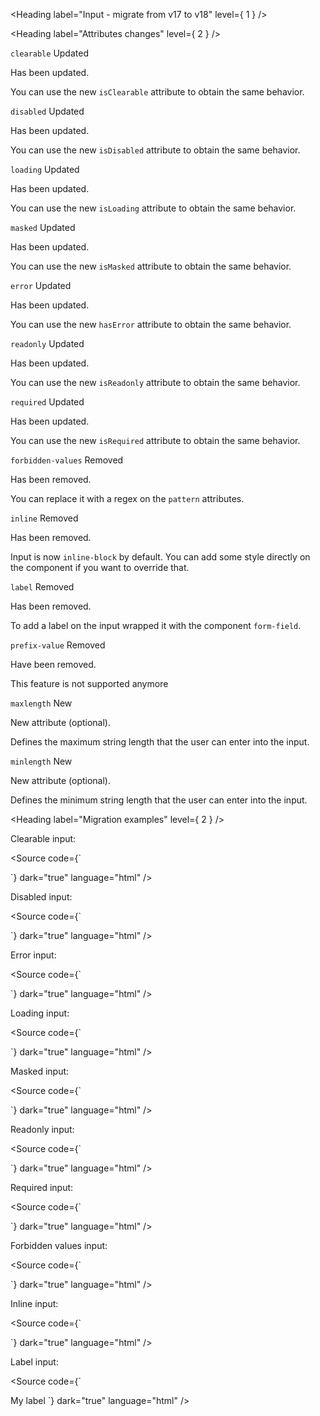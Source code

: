 
<Meta of={InputStories} name="Migration From 17.x" />

<Heading label="Input - migrate from v17 to v18" level={ 1 } />

<Heading label="Attributes changes" level={ 2 } />

`clearable` <OdsBadge color="information" size="sm">Updated</OdsBadge>

Has been updated.

You can use the new `isClearable` attribute to obtain the same behavior.

`disabled` <OdsBadge color="information" size="sm">Updated</OdsBadge>

Has been updated.

You can use the new `isDisabled` attribute to obtain the same behavior.

`loading` <OdsBadge color="information" size="sm">Updated</OdsBadge>

Has been updated.

You can use the new `isLoading` attribute to obtain the same behavior.

`masked` <OdsBadge color="information" size="sm">Updated</OdsBadge>

Has been updated.

You can use the new `isMasked` attribute to obtain the same behavior.

`error` <OdsBadge color="information" size="sm">Updated</OdsBadge>

Has been updated.

You can use the new `hasError` attribute to obtain the same behavior.

`readonly` <OdsBadge color="information" size="sm">Updated</OdsBadge>

Has been updated.

You can use the new `isReadonly` attribute to obtain the same behavior.

`required` <OdsBadge color="information" size="sm">Updated</OdsBadge>

Has been updated.

You can use the new `isRequired` attribute to obtain the same behavior.

`forbidden-values` <OdsBadge color="critical" size="sm">Removed</OdsBadge>

Has been removed.

You can replace it with a regex on the `pattern` attributes.

`inline` <OdsBadge color="critical" size="sm">Removed</OdsBadge>

Has been removed.

Input is now `inline-block` by default.
You can add some style directly on the component if you want to override that.

`label` <OdsBadge color="critical" size="sm">Removed</OdsBadge>

Has been removed.

To add a label on the input wrapped it with the component `form-field`.

`prefix-value` <OdsBadge color="critical" size="sm">Removed</OdsBadge>

Have been removed.

This feature is not supported anymore

`maxlength` <OdsBadge color="success" size="sm">New</OdsBadge>

New attribute (optional).

Defines the maximum string length that the user can enter into the input.

`minlength` <OdsBadge color="success" size="sm">New</OdsBadge>

New attribute (optional).

Defines the minimum string length that the user can enter into the input.

<Heading label="Migration examples" level={ 2 } />

Clearable input:

<Source code={`
<osds-input clearable>
</osds-input>

<!-- is now -->

<ods-input is-clearable>
</ods-input>
`}
        dark="true"
        language="html" />

Disabled input:

<Source code={`
<osds-input disabled>
</osds-input>

<!-- is now -->

<ods-input is-disabled>
</ods-input>
`}
        dark="true"
        language="html" />

Error input:

<Source code={`
<osds-input error>
</osds-input>

<!-- is now -->

<ods-input has-error>
</ods-input>
`}
        dark="true"
        language="html" />

Loading input:

<Source code={`
<osds-input loading>
</osds-input>

<!-- is now -->

<ods-input is-loading>
</ods-input>
`}
        dark="true"
        language="html" />

Masked input:

<Source code={`
<osds-input masked>
</osds-input>

<!-- is now -->

<ods-input is-masked>
</ods-input>
`}
        dark="true"
        language="html" />

Readonly input:

<Source code={`
<osds-input readonly>
</osds-input>

<!-- is now -->

<ods-input is-readonly>
</ods-input>
`}
        dark="true"
        language="html" />

Required input:

<Source code={`
<osds-input required>
</osds-input>

<!-- is now -->

<ods-input is-required>
</ods-input>
`}
        dark="true"
        language="html" />

Forbidden values input:

<Source code={`
<osds-input forbidden-values="['1', '2']">
</osds-input>

<!-- is now -->

<ods-input pattern="[^12]+">
</ods-input>
`}
        dark="true"
        language="html" />

Inline input:

<Source code={`
<osds-input inline>
</osds-input>

<!-- is now -->

<ods-input>
</ods-input>
`}
        dark="true"
        language="html" />

Label input:

<Source code={`
<osds-input label="My label">
</osds-input>

<!-- is now -->
<ods-form-field>
  <label slot='label'>My label</label>
  <ods-input type='text' value='Input'></ods-input>
</ods-form-field>
`}
        dark="true"
        language="html" />
